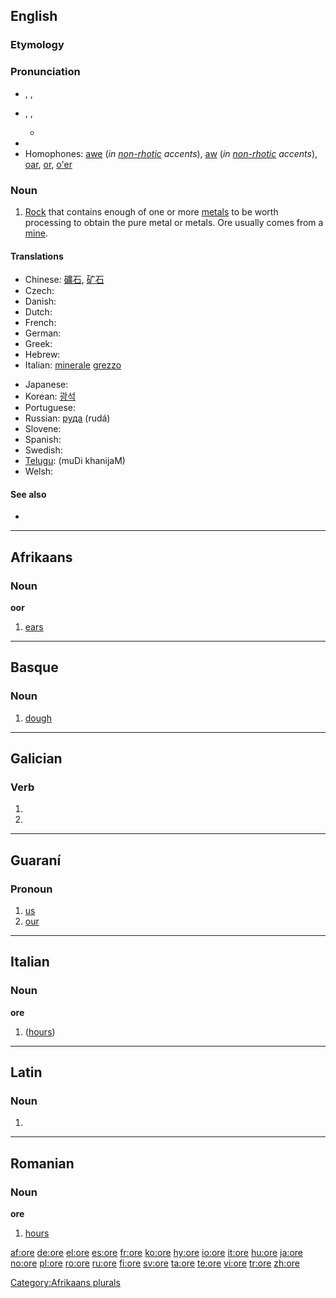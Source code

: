 {{also|oré|orë|öre|øre}}
{{wikipedia}}
==English==

===Etymology===
{{etyl|ang}} {{term|ar|ār|lang=ang}}

===Pronunciation===
* {{a|RP}} {{enPR|ô}}, {{IPA|/ɔː/}}, {{SAMPA|/O:/}}
* {{a|US}} {{enPR|ôr}}, {{IPA|/oʊr/|/ɔːr/}}, {{SAMPA|/O:r/}}
** {{rhymes|ɔː(r)}}
* {{audio|en-us-ore.ogg|Audio (US)}}
* Homophones: [[awe]] (''in [[non-rhotic]] accents''), [[aw]] (''in [[non-rhotic]] accents''), [[oar]], [[or]], [[o'er]]

===Noun===
{{en-noun|s|-}}

# [[rock|Rock]] that contains enough of one or more [[metal]]s to be worth processing to obtain the pure metal or metals. Ore usually comes from a [[mine]].

====Translations====
{{trans-top|rock that contains enough material to be process into oure material}}
* Chinese: [[礦石]], [[矿石]]
* Czech: {{t-|cs|ruda|f}}
* Danish: {{t-|da|malm|c}}
* Dutch: {{t+|nl|erts|n}}
* French: {{t+|fr|minerai|m}}
* German: {{t+|de|Erz|n}}
* Greek: {{t+|el|μετάλλευμα|n|sc=Grek}}
* Hebrew: {{t-|he|עפרה|f|alt=עַפְרָה|sc=Hebr}}
* Italian: [[minerale]] [[grezzo]] {{m}}
{{trans-mid}}
* Japanese: {{t+|ja|鉱石|sc=Jpan}}
* Korean: [[광석]]
* Portuguese: {{t+|pt|minério|m}}
* Russian: [[руда]] {{f}} (rudá)
* Slovene: {{t+|sl|ruda|f}}
* Spanish: {{t+|es|mineral|m}}
* Swedish: {{t+|sv|malm|c}}
* [[Telugu]]: {{t|te|ముడి ఖనిజం|sc=Telu}} (muDi khanijaM)
* Welsh: {{t-|cy|mwyn|m|xs=Welsh}}
{{trans-bottom}}

====See also====
* {{pedialite}}

----

==Afrikaans==
{{af-noun|[[oor]]|ore}}

===Noun===
'''oor'''

# [[ears]]

[[Category:Afrikaans plurals]]

----

==Basque==

===Noun===
{{infl|eu|noun}}

# [[dough]]

----

==Galician==

===Verb===
{{gl-verb-form}}

# {{conjugation of|[[orar#Galician|orar]]||1|s|pres|sub}}
# {{conjugation of|[[orar#Galician|orar]]||3|s|pres|sub}}

----

==Guaraní==

===Pronoun===
{{infl|gn|pronoun}}

# [[us]]
# [[our]]

----

==Italian==

===Noun===
'''ore'''

# {{plural of|[[ora]]|lang=Italian}} ([[hours]])

----

==Latin==

===Noun===
{{infl|la|noun form|head=ōre|n}}

# {{inflection of|os#Latin|ōs|abl|s}}

----

==Romanian==

===Noun===
'''ore''' {{f|p}}

# {{plural of|oră|lang=Romanian}} [[hours]]

[[af:ore]]
[[de:ore]]
[[el:ore]]
[[es:ore]]
[[fr:ore]]
[[ko:ore]]
[[hy:ore]]
[[io:ore]]
[[it:ore]]
[[hu:ore]]
[[ja:ore]]
[[no:ore]]
[[pl:ore]]
[[ro:ore]]
[[ru:ore]]
[[fi:ore]]
[[sv:ore]]
[[ta:ore]]
[[te:ore]]
[[vi:ore]]
[[tr:ore]]
[[zh:ore]]